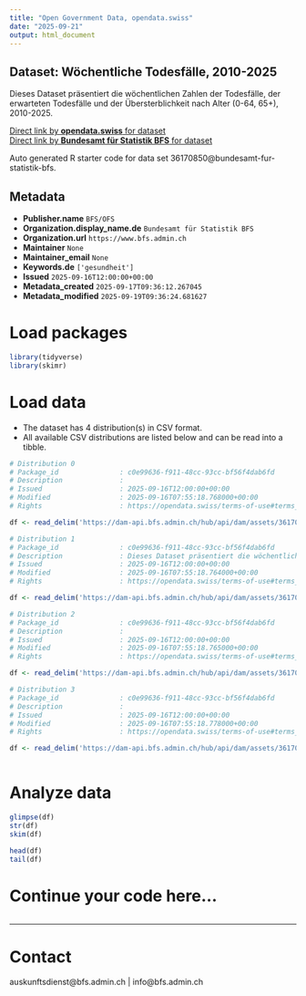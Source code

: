 ```yaml
---
title: "Open Government Data, opendata.swiss"
date: "2025-09-21"
output: html_document
---
```


## Dataset: Wöchentliche Todesfälle, 2010-2025

Dieses Dataset präsentiert die wöchentlichen Zahlen der Todesfälle, der erwarteten Todesfälle und der Übersterblichkeit nach Alter (0-64, 65+), 2010-2025.

[Direct link by **opendata.swiss** for dataset](https://opendata.swiss/de/dataset/wochentliche-todesfalle-2010-20251)<br>
[Direct link by **Bundesamt für Statistik BFS** for dataset](https://www.bfs.admin.ch/asset/de/ts-d-14.03.04.03-wr)

Auto generated R starter code for data set 36170850@bundesamt-fur-statistik-bfs.

## Metadata

- **Publisher.name** `BFS/OFS`
- **Organization.display_name.de** `Bundesamt für Statistik BFS`
- **Organization.url** `https://www.bfs.admin.ch`
- **Maintainer** `None`
- **Maintainer_email** `None`
- **Keywords.de** `['gesundheit']`
- **Issued** `2025-09-16T12:00:00+00:00`
- **Metadata_created** `2025-09-17T09:36:12.267045`
- **Metadata_modified** `2025-09-19T09:36:24.681627`


# Load packages

```r

library(tidyverse)
library(skimr)

```

# Load data

-   The dataset has 4 distribution(s) in CSV format.
-   All available CSV distributions are listed below and can be read into a tibble.

```r

# Distribution 0
# Package_id               : c0e99636-f911-48cc-93cc-bf56f4dab6fd
# Description              : 
# Issued                   : 2025-09-16T12:00:00+00:00
# Modified                 : 2025-09-16T07:55:18.768000+00:00
# Rights                   : https://opendata.swiss/terms-of-use#terms_by_ask

df <- read_delim('https://dam-api.bfs.admin.ch/hub/api/dam/assets/36170859/master')

# Distribution 1
# Package_id               : c0e99636-f911-48cc-93cc-bf56f4dab6fd
# Description              : Dieses Dataset präsentiert die wöchentlichen Zahlen der Todesfälle, der erwarteten Todesfälle und der Übersterblichkeit nach Alter (0-64, 65+), 2010-2025.
# Issued                   : 2025-09-16T12:00:00+00:00
# Modified                 : 2025-09-16T07:55:18.764000+00:00
# Rights                   : https://opendata.swiss/terms-of-use#terms_by_ask

df <- read_delim('https://dam-api.bfs.admin.ch/hub/api/dam/assets/36170873/master')

# Distribution 2
# Package_id               : c0e99636-f911-48cc-93cc-bf56f4dab6fd
# Description              : 
# Issued                   : 2025-09-16T12:00:00+00:00
# Modified                 : 2025-09-16T07:55:18.765000+00:00
# Rights                   : https://opendata.swiss/terms-of-use#terms_by_ask

df <- read_delim('https://dam-api.bfs.admin.ch/hub/api/dam/assets/36170864/master')

# Distribution 3
# Package_id               : c0e99636-f911-48cc-93cc-bf56f4dab6fd
# Description              : 
# Issued                   : 2025-09-16T12:00:00+00:00
# Modified                 : 2025-09-16T07:55:18.778000+00:00
# Rights                   : https://opendata.swiss/terms-of-use#terms_by_ask

df <- read_delim('https://dam-api.bfs.admin.ch/hub/api/dam/assets/36170869/master')



```

# Analyze data

```r

glimpse(df)
str(df)
skim(df)

head(df)
tail(df)

```

# Continue your code here...

```r

```

------------------------------------------------------------------------

# Contact

auskunftsdienst@bfs.admin.ch | info@bfs.admin.ch
